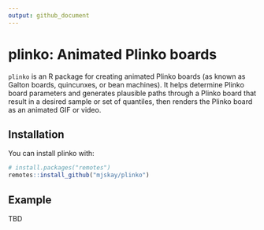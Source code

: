 ```yaml
---
output: github_document
---
```


# plinko: Animated Plinko boards

<!-- badges: start -->
<!-- badges: end -->

`plinko` is an R package for creating animated Plinko boards (as known as Galton 
boards, quincunxes, or bean machines). It helps determine Plinko board parameters
and generates plausible paths through a Plinko board that result in a desired
sample or set of quantiles, then renders the Plinko board as an animated GIF or 
video.

## Installation

You can install plinko with:

``` r
# install.packages("remotes")
remotes::install_github("mjskay/plinko")
```

## Example

TBD
